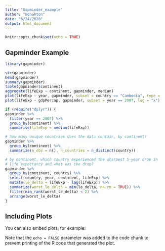 ```yaml
---
title: "Gapminder_example"
author: "monahton"
date: "6/24/2020"
output: html_document
---
```


```r
knitr::opts_chunk$set(echo = TRUE)
```

## Gapminder Example

```r
library(gapminder)
```

```r
str(gapminder)
head(gapminder)
summary(gapminder)
table(gapminder$continent)
aggregate(lifeExp ~ continent, gapminder, median)
plot(lifeExp ~ year, gapminder, subset = country == "Cambodia", type = "b")
plot(lifeExp ~ gdpPercap, gapminder, subset = year == 2007, log = "x")

if (require("dplyr")) {
gapminder %>%
  filter(year == 2007) %>%
  group_by(continent) %>%
  summarise(lifeExp = median(lifeExp))

# how many unique countries does the data contain, by continent?
gapminder %>%
  group_by(continent) %>%
  summarize(n_obs = n(), n_countries = n_distinct(country))

# by continent, which country experienced the sharpest 5-year drop in
# life expectancy and what was the drop?
gapminder %>%
  group_by(continent, country) %>%
  select(country, year, continent, lifeExp) %>%
  mutate(le_delta = lifeExp - lag(lifeExp)) %>%
  summarize(worst_le_delta = min(le_delta, na.rm = TRUE)) %>%
  filter(min_rank(worst_le_delta) < 2) %>%
  arrange(worst_le_delta)
}

```

## Including Plots

You can also embed plots, for example:



Note that the `echo = FALSE` parameter was added to the code chunk to prevent printing of the R code that generated the plot.
